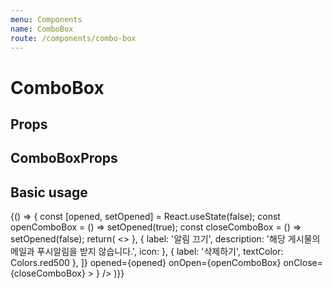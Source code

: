 ```yaml
---
menu: Components
name: ComboBox
route: /components/combo-box
---
```



# ComboBox

## Props

<Props of={ComboBox} />

## ComboBoxProps

<Props of={ComboBoxItem} />

## Basic usage

<Playground>
  {() => {
    const [opened, setOpened] = React.useState(false);
    const openComboBox = () => setOpened(true);
    const closeComboBox = () => setOpened(false);
    return(
      <>
        <ComboBox 
          items={[
            { label: '수정하기', icon: <Icon.EditOutline /> },
            { label: '알림 끄기', description: '해당 게시물의 메일과 푸시알림을 받지 않습니다.', icon: <Icon.BellOff /> },
            { label: '삭제하기', textColor: Colors.red500 },
          ]}
          opened={opened}
          onOpen={openComboBox}
          onClose={closeComboBox}
        >
          <IconButton icon={<Icon.MoreHorizontal />} />
        </ComboBox>
      </>
    )}}
</Playground> 